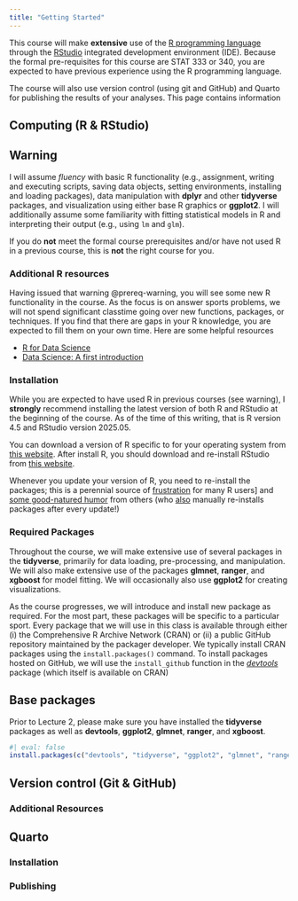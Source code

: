```yaml
---
title: "Getting Started"
---
```



This course will make **extensive** use of the [R programming language]() through the [RStudio](https://posit.co/download/rstudio-desktop/) integrated development environment (IDE). 
Because the formal pre-requisites for this course are STAT 333 or 340, you are expected to have previous experience using the R programming language.

The course will also use version control (using git and GitHub) and Quarto for publishing the results of your analyses.
This page contains information


## Computing (R & RStudio)
:::{#prereq-warning .callout-important}

## Warning

I will assume *fluency* with basic R functionality (e.g., assignment, writing and
executing scripts, saving data objects, setting environments, installing and loading packages), data manipulation with **dplyr** and other **tidyverse** packages, and visualization using either base R graphics or **ggplot2**. 
I will additionally assume some familiarity with fitting statistical models in
R and interpreting their output (e.g., using `lm` and `glm`).

If you do **not** meet the formal course prerequisites and/or have not used R in a previous course, this is **not** the right course for you. 
:::



### Additional R resources

Having issued that warning @prereq-warning, you will see some new R functionality in the course.
As the focus is on answer sports problems, we will not spend significant classtime going over new functions, packages, or techniques.
If you find that there are gaps in your R knowledge, you are expected to fill them on your own time.
Here are some helpful resources

  * [R for Data Science](https://r4ds.hadley.nz)
  * [Data Science: A first introduction](https://datasciencebook.ca)

### Installation

While you are expected to have used R in previous courses (see warning), I **strongly** recommend installing the latest version of both R and RStudio at the beginning of the course.
As of the time of this writing, that is R version 4.5 and RStudio version 2025.05.

You can download a version of R specific to for your operating system from [this website](https://cloud.r-project.org).
After install R, you should download and re-install RStudio from [this website](https://posit.co/download/rstudio-desktop/).

:::{#reinstallation-tip .callout-tip}
Whenever you update your version of R, you need to re-install the packages; this is a perennial source of [frustration](https://bsky.app/profile/benbushong.com/post/3lbqnkbazgh2e) for many R users] and [some good-natured humor](https://bsky.app/profile/hadley.nz/post/3lnlrbqv7qs2i) from others (who [also](https://bsky.app/profile/hadley.nz/post/3lnmafh3ljs2y) manually re-installs packages after every update!)
:::

### Required Packages

Throughout the course, we will make extensive use of several packages in the **tidyverse**, primarily for data loading, pre-processing, and manipulation.
We will also make extensive use of the packages **glmnet**, **ranger**, and **xgboost** for model fitting.
We will occasionally also use **ggplot2** for creating visualizations.

As the course progresses, we will introduce and install new package as required.
For the most part, these packages will be specific to a particular sport.
Every package that we will use in this class is available through either (i) the  Comprehensive R Archive Network (CRAN) or (ii) a public GitHub repository maintained by the packager developer.
We typically install CRAN packages using the `install.packages()` command.
To install packages hosted on GitHub, we will use the `install_github` function in the [*devtools*](https://cran.r-project.org/web/packages/devtools/index.html) package (which itself is available on CRAN)

:::{.callout-tip}
## Base packages

Prior to Lecture 2, please make sure you have installed the **tidyverse** packages as well as **devtools**, **ggplot2**, **glmnet**, **ranger**, and **xgboost**.
```r
#| eval: false
install.packages(c("devtools", "tidyverse", "ggplot2", "glmnet", "ranger", "xgboost"))
```
:::

## Version control (Git & GitHub)

<!--
  1. What is version control, what is git, github, why you should use it
     minor point: at the end of the course, you can show off your portfolio really easily; just share a GitHub link and someone can through your code and see how you. 
  2. Resources: link to several sites. For the purposes of this class, you primarily will be pushing, pulling, branching, and merging. It takes some time getting used to. But it's a very good return on investment
  3. Suggested workflow:
      a) create an account (if you don't already have one)
      b) Create a repository on GitHub to store your work for the class. Clone it on your laptop. At a minimum set up a directory for exercises and for reproducing the code in lecture. 
      c) For each project, your team can create a shared repository (one person owns it and then invites other people as collaborators).
-->

### Additional Resources


## Quarto

### Installation


### Publishing 
<!--
  If you are familiar with RMarkdown, think of Quarto as its evolved form. It supports more language (viz., python and Julia)
  You need to install quarto here; as we're using it with RStudio it's vital you get the latest version of R and RStudio!
  This course website and (most) of the slides were created with Quarto.
  And it is expected
  
  Particularly useful is the ability to create GitHub Flavored Markdown. This will let you post writeups (like this!) directly on your GitHub. This is a great, lightweight way to share your projects/portfolios.
  And indeed, this is how I expect you to submit your project writeups!
-->


<!--
  If you made it this far, click this link and respond to the survey here
-->


